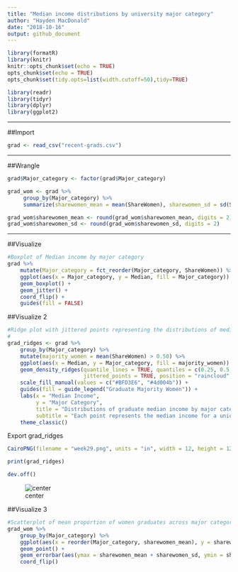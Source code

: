 ---
title: "Median income distributions by university major category"
author: "Hayden MacDonald"
date: "2018-10-16"
output: github_document
---

```{r setup, include=FALSE}
library(formatR)
library(knitr)
knitr::opts_chunk$set(echo = TRUE)
opts_chunk$set(echo = TRUE)
opts_chunk$set(tidy.opts=list(width.cutoff=50),tidy=TRUE)

```

```{r setup, message = FALSE}
library(readr)
library(tidyr)
library(dplyr)
library(ggplot2)
```

----

##Import

```{r import, message = FALSE}
grad <- read_csv("recent-grads.csv")
```

----

##Wrangle

```{r wrangle}
grad$Major_category <- factor(grad$Major_category)

grad_wom <- grad %>%
     group_by(Major_category) %>%
     summarize(sharewomen_mean = mean(ShareWomen), sharewomen_sd = sd(ShareWomen))

grad_wom$sharewomen_mean <- round(grad_wom$sharewomen_mean, digits = 2)
grad_wom$sharewomen_sd <- round(grad_wom$sharewomen_sd, digits = 2)
```

----

##Visualize

```{r visualize}
#Boxplot of Median income by major category
grad %>%
    mutate(Major_category = fct_reorder(Major_category, ShareWomen)) %>%
    ggplot(aes(x = Major_category, y = Median, fill = Major_category)) +
    geom_boxplot() +
    geom_jitter() +
    coord_flip() +
    guides(fill = FALSE)
```

##Visualize 2

```{r visualize 2}
#Ridge plot with jittered points representing the distributions of median incomes by major categories
#
grad_ridges <- grad %>%
    group_by(Major_category) %>%
    mutate(majority_women = mean(ShareWomen) > 0.50) %>%
    ggplot(aes(x = Median, y = Major_category, fill = majority_women)) +
    geom_density_ridges(quantile_lines = TRUE, quantiles = c(0.25, 0.5, 0.75),
                        jittered_points = TRUE, position = "raincloud", alpha = 0.6, scale = 1.0) +
    scale_fill_manual(values = c("#BFD3E6", "#4d004b")) +
    guides(fill = guide_legend("Graduate Majority Women")) +
    labs(x = "Median Income",
         y = "Major Category",
         title = "Distributions of graduate median income by major category", 
         subtitle = "Each point represents the median income for a unique job title") +
    theme_classic()
```

Export grad_ridges
```{r}
CairoPNG(filename = "week29.png", units = "in", width = 12, height = 12, pointsize = 12, res = 300)

print(grad_ridges)

dev.off()
```

![center](week29.png)


##Visualize 3

```{r}
#Scatterplot of mean proportion of women graduates across major categories (error bars represent standard deviation)
grad_wom %>%
    group_by(Major_category) %>%
    ggplot(aes(x = reorder(Major_category, sharewomen_mean), y = sharewomen_mean, color = Major_category)) +
    geom_point() + 
    geom_errorbar(aes(ymax = sharewomen_mean + sharewomen_sd, ymin = sharewomen_mean - sharewomen_sd)) +
    coord_flip()
```


